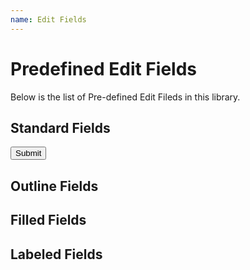 ```yaml
---
name: Edit Fields
---
```



# Predefined Edit Fields

Below is the list of Pre-defined Edit Fileds in this library.

<Props of={EditField} />

## Standard Fields

<Playground>
  <form>
    <div style={{ margin: 10 }}>
      <EditField id="text" value="Basic Edit Field" />
    </div>
    <div style={{ margin: 10 }}>
      <EditField id="text" placeholder="Edit Field with Placeholder" />
    </div>
    <div style={{ margin: 10 }}>
      <EditField
        id="text"
        label="Name"
        placeholder="Edit Field with Placeholder and Label"
      />
    </div>
    <div style={{ margin: 10 }}>
      <EditField
        id="text"
        label="Multi-line field"
        multiline
        rows={3}
        rowsMax={10}
      />
    </div>
    <div style={{ margin: 10 }}>
      <EditField id="text" label="Password" type="password" />
    </div>
    <div style={{ margin: 10 }}>
      <EditField id="text" label="Required Filed" required />
    </div>
    <div style={{ margin: 10 }}>
      <EditField id="text" label="Email" type="email" />
    </div>
    <div style={{ margin: 10 }}>
      <Button color="primary" variant="contained" type="submit">
        Submit
      </Button>
    </div>
  </form>
</Playground>

## Outline Fields

<Playground>
  <div style={{ margin: 10 }}>
    <EditField id="text" variant="outlined" value="Basic Edit Field" />
  </div>
  <div style={{ margin: 10 }}>
    <EditField
      id="text"
      variant="outlined"
      placeholder="Edit Field with Placeholder"
    />
  </div>
  <div style={{ margin: 10 }}>
    <EditField
      id="text"
      label="Name"
      variant="outlined"
      placeholder="Edit Field with Placeholder and Label"
    />
  </div>
  <div style={{ margin: 10 }}>
    <EditField
      id="text"
      label="Multi-line field"
      variant="outlined"
      multiline
      rows={3}
      rowsMax={10}
    />
  </div>
  <div style={{ margin: 10 }}>
    <EditField id="text" label="Password" variant="outlined" type="password" />
  </div>
  <div style={{ margin: 10 }}>
    <EditField id="text" label="Required Filed" variant="outlined" required />
  </div>
</Playground>

## Filled Fields

<Playground>
  <div style={{ margin: 10 }}>
    <EditField id="text" variant="filled" value="Basic Edit Field" />
  </div>
  <div style={{ margin: 10 }}>
    <EditField
      id="text"
      variant="filled"
      placeholder="Edit Field with Placeholder"
    />
  </div>
  <div style={{ margin: 10 }}>
    <EditField
      id="text"
      label="Name"
      variant="filled"
      placeholder="Edit Field with Placeholder and Label"
    />
  </div>
  <div style={{ margin: 10 }}>
    <EditField
      id="text"
      label="Multi-line field"
      variant="filled"
      multiline
      rows={3}
      rowsMax={10}
    />
  </div>
  <div style={{ margin: 10 }}>
    <EditField id="text" label="Password" variant="filled" type="password" />
  </div>
  <div style={{ margin: 10 }}>
    <EditField id="text" label="Required Filed" variant="filled" required />
  </div>
</Playground>

## Labeled Fields

<Playground>
  <div style={{ margin: 10 }}>
    <EditField id="text" variant="labeled" value="Basic Edit Field" />
  </div>
  <div style={{ margin: 10 }}>
    <EditField
      id="text"
      variant="labeled"
      placeholder="Edit Field with Placeholder"
    />
  </div>
  <div style={{ margin: 10 }}>
    <EditField
      id="text"
      label="Name"
      variant="labeled"
      placeholder="Edit Field with Placeholder and Label"
    />
  </div>
  <div style={{ margin: 10 }}>
    <EditField
      id="text"
      label="Multi-line field"
      variant="labeled"
      multiline
      rows={3}
      rowsMax={10}
    />
  </div>
  <div style={{ margin: 10 }}>
    <EditField id="text" label="Password" variant="labeled" type="password" />
  </div>
  <div style={{ margin: 10 }}>
    <EditField id="text" label="Required Filed" variant="labeled" required />
  </div>
</Playground>

